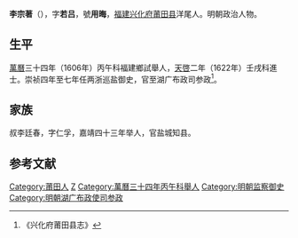 '''李宗著'''（{{bd|？||？||}}），字'''若吕'''，號'''用晦'''，[[福建|福建]][[兴化府|兴化府]][[莆田县|莆田县]]洋尾人。明朝政治人物。

==生平==
[[萬曆|萬曆]]三十四年（1606年）丙午科福建鄉試舉人，[[天啓|天啓]]二年（1622年）壬戌科進士。崇祯四年至七年任两浙巡盐御史，官至湖广布政司参政<ref>《兴化府莆田县志》</ref>。

== 家族 ==
叔李廷春，字仁孚，嘉靖四十三年举人，官盐城知县。

==参考文献==
{{reflist}}

{{天啓二年壬戌科殿試金榜}}

{{Authority control}}

{{DEFAULTSORT:}}
[[Category:莆田人|Category:莆田人]]
[[Category:李姓|Z]]
[[Category:萬曆三十四年丙午科舉人|Category:萬曆三十四年丙午科舉人]]
[[Category:明朝监察御史|Category:明朝监察御史]]
[[Category:明朝湖广布政使司参政|Category:明朝湖广布政使司参政]]


{{明朝官员小作品}}